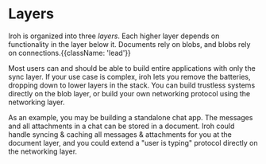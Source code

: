 
# Layers

Iroh is organized into three _layers_. Each higher layer depends on functionality in the layer below it. Documents rely on blobs, and blobs rely on connections.{{className: 'lead'}}

<Concepts>
  <Concept name="Documents" href="/docs/layers/documents" description="Realtime collaboration on shared key-value tables of blobs." />
  <Concept name="Blobs" href="/docs/layers/blobs" description="Securely fetch and cache data from anyone." />
  <Concept name="Networking" href="/docs/layers/networking" description="Connect any set of devices, no matter where they are" />
</Concepts>

Most users can and should be able to build entire applications with only the sync layer. If your use case is complex, iroh lets you remove the batteries, dropping down to lower layers in the stack. You can build trustless systems directly on the blob layer, or build your own networking protocol using the networking layer.

As an example, you may be building a standalone chat app. The messages and all attachments in a chat can be stored in a document. Iroh could handle syncing & caching all messages & attachments for you at the document layer, and you could extend a "user is typing" protocol directly on the networking layer.
